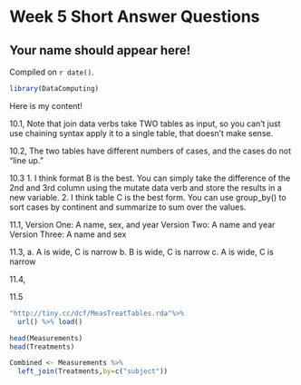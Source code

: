 # Week 5 Short Answer Questions

## Your name should appear here!

<!-- leave this material as is -->
Compiled on `r date()`.

```r
library(DataComputing)
```
<!-- put your content after this line -->

Here is my content!

10.1, 
Note that join data verbs take TWO tables as input, so you can't just use chaining syntax apply it to a single table, that doesn't make sense.

10.2,
The two tables have different numbers of cases, and the cases do not "line up."

10.3
1. I think format B is the best. You can simply take the difference of the 2nd and 3rd column using the mutate data verb and store the results in a new variable. 
2. I think table C is the best form. You can use group_by() to sort cases by continent and summarize to sum over the values.


11.1, 
Version One: A name, sex, and year
Version Two: A name and year
Version Three: A name and sex

11.3, 
a. A is wide, C is narrow
b. B is wide, C is narrow
c. A is wide, C is narrow

11.4,


11.5
```r
"http://tiny.cc/dcf/MeasTreatTables.rda"%>%
  url() %>% load()
```

```r
head(Measurements)
head(Treatments)
```
```r
Combined <- Measurements %>%
  left_join(Treatments,by=c("subject"))

```


